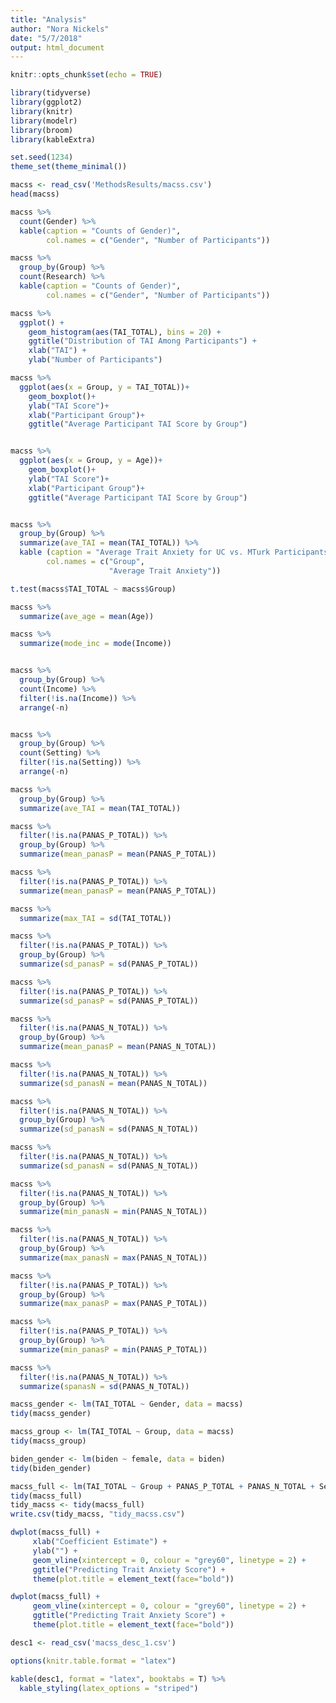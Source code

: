 ```yaml
---
title: "Analysis"
author: "Nora Nickels"
date: "5/7/2018"
output: html_document
---
```


```r
knitr::opts_chunk$set(echo = TRUE)
```


```r

library(tidyverse)
library(ggplot2)
library(knitr) 
library(modelr)
library(broom)
library(kableExtra)

set.seed(1234)
theme_set(theme_minimal())

macss <- read_csv('MethodsResults/macss.csv')
head(macss)

```


```r

macss %>%
  count(Gender) %>%
  kable(caption = "Counts of Gender)",
        col.names = c("Gender", "Number of Participants"))

macss %>%
  group_by(Group) %>%
  count(Research) %>%
  kable(caption = "Counts of Gender)",
        col.names = c("Gender", "Number of Participants"))
```


```r

macss %>%
  ggplot() +
    geom_histogram(aes(TAI_TOTAL), bins = 20) +
    ggtitle("Distribution of TAI Among Participants") +
    xlab("TAI") +
    ylab("Number of Participants")

macss %>%
  ggplot(aes(x = Group, y = TAI_TOTAL))+
    geom_boxplot()+
    ylab("TAI Score")+
    xlab("Participant Group")+
    ggtitle("Average Participant TAI Score by Group")


macss %>%
  ggplot(aes(x = Group, y = Age))+
    geom_boxplot()+
    ylab("TAI Score")+
    xlab("Participant Group")+
    ggtitle("Average Participant TAI Score by Group")


macss %>%
  group_by(Group) %>%
  summarize(ave_TAI = mean(TAI_TOTAL)) %>%
  kable (caption = "Average Trait Anxiety for UC vs. MTurk Participants",
        col.names = c("Group",
                      "Average Trait Anxiety"))

t.test(macss$TAI_TOTAL ~ macss$Group)

macss %>%
  summarize(ave_age = mean(Age))

macss %>%
  summarize(mode_inc = mode(Income))


macss %>%
  group_by(Group) %>%
  count(Income) %>%
  filter(!is.na(Income)) %>%
  arrange(-n)


macss %>%
  group_by(Group) %>%
  count(Setting) %>%
  filter(!is.na(Setting)) %>%
  arrange(-n)

macss %>%
  group_by(Group) %>%
  summarize(ave_TAI = mean(TAI_TOTAL))

macss %>%
  filter(!is.na(PANAS_P_TOTAL)) %>%
  group_by(Group) %>%
  summarize(mean_panasP = mean(PANAS_P_TOTAL))

macss %>%
  filter(!is.na(PANAS_P_TOTAL)) %>%
  summarize(mean_panasP = mean(PANAS_P_TOTAL))

macss %>%
  summarize(max_TAI = sd(TAI_TOTAL))

macss %>%
  filter(!is.na(PANAS_P_TOTAL)) %>%
  group_by(Group) %>%
  summarize(sd_panasP = sd(PANAS_P_TOTAL))

macss %>%
  filter(!is.na(PANAS_P_TOTAL)) %>%
  summarize(sd_panasP = sd(PANAS_P_TOTAL))

macss %>%
  filter(!is.na(PANAS_N_TOTAL)) %>%
  group_by(Group) %>%
  summarize(mean_panasP = mean(PANAS_N_TOTAL))

macss %>%
  filter(!is.na(PANAS_N_TOTAL)) %>%
  summarize(sd_panasN = mean(PANAS_N_TOTAL))

macss %>%
  filter(!is.na(PANAS_N_TOTAL)) %>%
  group_by(Group) %>%
  summarize(sd_panasN = sd(PANAS_N_TOTAL))

macss %>%
  filter(!is.na(PANAS_N_TOTAL)) %>%
  summarize(sd_panasN = sd(PANAS_N_TOTAL))

macss %>%
  filter(!is.na(PANAS_N_TOTAL)) %>%
  group_by(Group) %>%
  summarize(min_panasN = min(PANAS_N_TOTAL))

macss %>%
  filter(!is.na(PANAS_N_TOTAL)) %>%
  group_by(Group) %>%
  summarize(max_panasN = max(PANAS_N_TOTAL))

macss %>%
  filter(!is.na(PANAS_P_TOTAL)) %>%
  group_by(Group) %>%
  summarize(max_panasP = max(PANAS_P_TOTAL))

macss %>%
  filter(!is.na(PANAS_P_TOTAL)) %>%
  group_by(Group) %>%
  summarize(min_panasP = min(PANAS_P_TOTAL))

macss %>%
  filter(!is.na(PANAS_N_TOTAL)) %>%
  summarize(spanasN = sd(PANAS_N_TOTAL))
```


``` r

macss_gender <- lm(TAI_TOTAL ~ Gender, data = macss)
tidy(macss_gender)

macss_group <- lm(TAI_TOTAL ~ Group, data = macss)
tidy(macss_group)

biden_gender <- lm(biden ~ female, data = biden)
tidy(biden_gender)

macss_full <- lm(TAI_TOTAL ~ Group + PANAS_P_TOTAL + PANAS_N_TOTAL + Setting + Age + Income + Gender + Research, data = macss)
tidy(macss_full)
tidy_macss <- tidy(macss_full)
write.csv(tidy_macss, "tidy_macss.csv")

dwplot(macss_full) +
     xlab("Coefficient Estimate") + 
     ylab("") +
     geom_vline(xintercept = 0, colour = "grey60", linetype = 2) +
     ggtitle("Predicting Trait Anxiety Score") +
     theme(plot.title = element_text(face="bold"))

dwplot(macss_full) +
     geom_vline(xintercept = 0, colour = "grey60", linetype = 2) +
     ggtitle("Predicting Trait Anxiety Score") +
     theme(plot.title = element_text(face="bold"))
```

```r


desc1 <- read_csv('macss_desc_1.csv')

options(knitr.table.format = "latex")

kable(desc1, format = "latex", booktabs = T) %>%
  kable_styling(latex_options = "striped")




```
